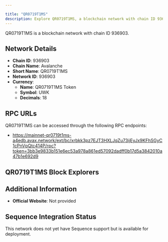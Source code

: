 ```yaml
---

title: "QR0719T1MS"
description: Explore QR0719T1MS, a blockchain network with chain ID 936903. Learn about its native currency, QR0719T1MS Token, and how to interact with the network.
---
```




QR0719T1MS is a blockchain network with chain ID 936903.

## Network Details

- **Chain ID**: 936903
- **Chain Name**: Avalanche
- **Short Name**: QR0719T1MS
- **Network ID**: 936903
- **Currency**: 
  - **Name**: QR0719T1MS Token
  - **Symbol**: UWK
  - **Decimals**: 18

## RPC URLs

QR0719T1MS can be accessed through the following RPC endpoints:

- https://mainnet-qr0719t1ms-a4edb.avax.network/ext/bc/xrbkk3pz7EJT3HXLJqZu73ijEyJx9KFhSGyC1cPnVpQtc414P/rpc?token=3bb3e9833b151e6ec53a978a861ed57092dadff0b17d5a3842010a47b1e692d9

## QR0719T1MS Block Explorers



## Additional Information

- **Official Website**: Not provided

## Sequence Integration Status

This network does not yet have Sequence support but is available for deployment.
